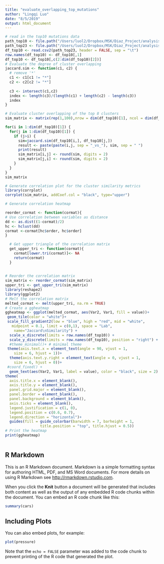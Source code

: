 ```yaml
---
title: "evaluate_overlapping_top_mutations"
author: "Lingqi Luo"
date: "8/5/2019"
output: html_document
---
```


```r
# read in the top10 mutations data
path_top10 <- file.path("/Users/luol2/Dropbox/MSK/Diaz_Project/analysis","top10_mutations_w_highest_frequency_cases_DNA_and_Expression.txt")
path_top23 <- file.path("/Users/luol2/Dropbox/MSK/Diaz_Project/analysis","top23_mutations_w_highest_freq_cases_DNA_only.txt")
df_top10 <- read.csv2(path_top23, header = FALSE, sep = "\t")
row.names(df_top10) <- df_top10[,1]
df_top10 <- df_top10[,c(2:dim(df_top10)[2])]
# Evaluate the degree of cluster overlapping
jaccard.sim <- function(c1, c2) {
  # remove '*'
  c1 <- c1[c1 != "*"]
  c2 <- c2[c2 != "*"]
  
  c3 <- intersect(c1,c2)
  index <- length(c3)/(length(c1) + length(c2) - length(c3))
  index
}

# Evaluate cluster overlapping of the top 8 clusters
sim_matrix <- matrix(rep(1,100),nrow = dim(df_top10)[1], ncol = dim(df_top10)[1])

for(i in 1:dim(df_top10)[1]) {
  for(j in 1:dim(df_top10)[1]) {
    if (j>i) {
      sim=jaccard.sim(df_top10[i,], df_top10[j,])
      result <- paste(paste(i,j, sep = "_vs_"), sim, sep = " ")
      print(result)
      sim_matrix[i,j] <- round(sim, digits = 2)
      sim_matrix[j,i] <- round(sim, digits = 2)
    }
  }
}
sim_matrix

# Generate correlation plot for the cluster similarity metrics
library(corrplot)
corrplot(sim_matrix, addCoef.col = "black", type="upper")

# Generate correlation heatmap 

reorder_cormat <- function(cormat){
# Use correlation between variables as distance
dd <- as.dist((1-cormat)/2)
hc <- hclust(dd)
cormat <-cormat[hc$order, hc$order]
}

  # Get upper triangle of the correlation matrix
  get_upper_tri <- function(cormat){
    cormat[lower.tri(cormat)]<- NA
    return(cormat)
  }
  
  
# Reorder the correlation matrix
sim_matrix <- reorder_cormat(sim_matrix)
upper_tri <- get_upper_tri(sim_matrix)
library(reshape2)
library(ggplot2)
# Melt the correlation matrix
melted_cormat <- melt(upper_tri, na.rm = TRUE)
# Create a ggheatmap
ggheatmap <- ggplot(melted_cormat, aes(Var2, Var1, fill = value))+
 geom_tile(color = "white")+
 scale_fill_gradient2(low = "blue", high = "red", mid = "white", 
   midpoint = 0.1, limit = c(0,1), space = "Lab", 
    name="Jaccard\nSimilarity") +
  scale_x_discrete(limits = row.names(df_top10)) + 
  scale_y_discrete(limits = row.names(df_top10), position = "right") + 
  #theme_minimal()+ # minimal theme
 theme(axis.text.x = element_text(angle = 90, vjust = 1, 
    size = 6, hjust = 1))+
  theme(axis.text.y.right = element_text(angle = 0, vjust = 1, 
    size = 6, hjust = 0))+
 #coord_fixed() +
  geom_text(aes(Var2, Var1, label = value), color = "black", size = 2) +
theme(
  axis.title.x = element_blank(),
  axis.title.y = element_blank(),
  panel.grid.major = element_blank(),
  panel.border = element_blank(),
  panel.background = element_blank(),
  axis.ticks = element_blank(),
  legend.justification = c(1, 0),
  legend.position = c(0.6, 0.7),
  legend.direction = "horizontal")+
  guides(fill = guide_colorbar(barwidth = 7, barheight = 1,
                title.position = "top", title.hjust = 0.5))
# Print the heatmap
print(ggheatmap)
  
```

## R Markdown

This is an R Markdown document. Markdown is a simple formatting syntax for authoring HTML, PDF, and MS Word documents. For more details on using R Markdown see <http://rmarkdown.rstudio.com>.

When you click the **Knit** button a document will be generated that includes both content as well as the output of any embedded R code chunks within the document. You can embed an R code chunk like this:

```r
summary(cars)
```

## Including Plots

You can also embed plots, for example:

```r
plot(pressure)
```

Note that the `echo = FALSE` parameter was added to the code chunk to prevent printing of the R code that generated the plot.
